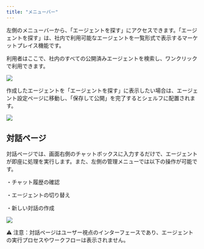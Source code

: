```yaml
---
title: "メニューバー"
---
```



左側のメニューバーから、「エージェントを探す」にアクセスできます。「エージェントを探す」は、社内で利用可能なエージェントを一覧形式で表示するマーケットプレイス機能です。

利用者はここで、社内のすべての公開済みエージェントを検索し、ワンクリックで利用できます。

<img
  src="/images/80.png"
/>



作成したエージェントを「エージェントを探す」に表示したい場合は、エージェント設定ページに移動し、「保存して公開」を完了するとシェルフに配置されます。

<img
  src="/images/02.png"
/>



## 対話ページ

対話ページでは、画面右側のチャットボックスに入力するだけで、エージェントが即座に処理を実行します。また、左側の管理メニューでは以下の操作が可能です。

・チャット履歴の確認

・エージェントの切り替え

・新しい対話の作成

<img
  src="/images/03.png"
/>



⚠ 注意：対話ページはユーザー視点のインターフェースであり、エージェントの実行プロセスやワークフローは表示されません。

